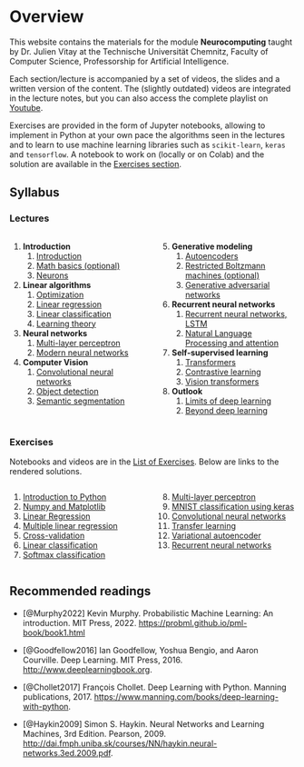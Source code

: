 # Overview {.unnumbered}

This website contains the materials for the module **Neurocomputing** taught by Dr. Julien Vitay at the Technische Universität Chemnitz, Faculty of Computer Science, Professorship for Artificial Intelligence. 

Each section/lecture is accompanied by a set of videos, the slides and a written version of the content. The (slightly outdated) videos are integrated in the lecture notes, but you can also access the complete playlist on [Youtube](https://www.youtube.com/playlist?list=PLIEjdhhAF7ULrnVFYX3Alx3Cv0Wv9ybgU).

Exercises are provided in the form of Jupyter notebooks, allowing to implement in Python at your own pace the algorithms seen in the lectures and to learn to use machine learning libraries such as `scikit-learn`, `keras` and `tensorflow`. A notebook to work on (locally or on Colab) and the solution are available in the [Exercises section](exercises/Content.qmd). 


## Syllabus

### Lectures

::: {.columns}
::: {.column width=50%}

1. **Introduction**
    1. [Introduction](notes/1.1-Introduction.qmd)
    2. [Math basics (optional)](notes/1.2-Math.qmd)
    3. [Neurons](notes/1.3-Neurons.qmd)
2. **Linear algorithms**
    1. [Optimization](notes/2.1-Optimization.qmd)
    2. [Linear regression](notes/2.2-LinearRegression.qmd)
    3. [Linear classification](notes/2.3-LinearClassification.qmd)
    4. [Learning theory](notes/2.4-LearningTheory.qmd)
3. **Neural networks**
    1. [Multi-layer perceptron](notes/3.1-NeuralNetworks.qmd)
    2. [Modern neural networks](notes/3.2-DNN.qmd)
4. **Computer Vision**
    1. [Convolutional neural networks](notes/4.1-CNN.qmd)
    2. [Object detection](notes/4.2-ObjectDetection.qmd)
    3. [Semantic segmentation](notes/4.3-SemanticSegmentation.qmd)


:::
::: {.column width=50%}

5. **Generative modeling**
    1. [Autoencoders](notes/5.1-Autoencoders.qmd)
    2. [Restricted Boltzmann machines (optional)](notes/5.2-RBM.qmd)
    3. [Generative adversarial networks](notes/5.3-GAN.qmd)
6. **Recurrent neural networks**
    1. [Recurrent neural networks, LSTM](notes/6.1-RNN.qmd)
    2. [Natural Language Processing and attention](notes/6.2-NLP.qmd)
7. **Self-supervised learning**
    1. [Transformers](notes/7.1-Transformers.qmd)
    2. [Contrastive learning](notes/7.2-ContrastiveLearning.qmd)
    3. [Vision transformers](notes/7.3-VisionTransformer.qmd)
8. **Outlook**
    1. [Limits of deep learning](notes/8.1-Limits.qmd)
    2. [Beyond deep learning](notes/8.2-Beyond.qmd)

:::
:::

### Exercises

Notebooks and videos are in the [List of Exercises](exercises/Content.qmd). Below are links to the rendered solutions.

::: {.columns}
::: {.column width=50%}

1. [Introduction to Python](exercises/1-Python-solution.ipynb)
2. [Numpy and Matplotlib](exercises/2-Numpy-solution.ipynb)
3. [Linear Regression](exercises/3-LinearRegression-solution.ipynb)
4. [Multiple linear regression](exercises/4-MLR-solution.ipynb)
5. [Cross-validation](exercises/5-Crossvalidation-solution.ipynb)
6. [Linear classification](exercises/6-LinearClassification-solution.ipynb)
7. [Softmax classification](exercises/7-SoftmaxClassifier-solution.ipynb)

:::
::: {.column width=50%}

8. [Multi-layer perceptron](exercises/8-MLP-solution.ipynb)
9. [MNIST classification using keras](exercises/9-MNIST-solution.ipynb)
10. [Convolutional neural networks](exercises/10-CNN-solution.ipynb)
11. [Transfer learning](exercises/11-TransferLearning-solution.ipynb)
12. [Variational autoencoder](exercises/12-VAE-solution.ipynb)
13. [Recurrent neural networks](exercises/13-RNN-solution.ipynb)

:::
:::

## Recommended readings

* [@Murphy2022] Kevin Murphy. Probabilistic Machine Learning: An introduction. MIT Press, 2022. <https://probml.github.io/pml-book/book1.html>

* [@Goodfellow2016] Ian Goodfellow, Yoshua Bengio, and Aaron Courville. Deep Learning. MIT Press, 2016. <http://www.deeplearningbook.org>.

* [@Chollet2017] François Chollet. Deep Learning with Python. Manning publications, 2017. <https://www.manning.com/books/deep-learning-with-python>.

* [@Haykin2009] Simon S. Haykin. Neural Networks and Learning Machines, 3rd Edition. Pearson, 2009. <http://dai.fmph.uniba.sk/courses/NN/haykin.neural-networks.3ed.2009.pdf>.

